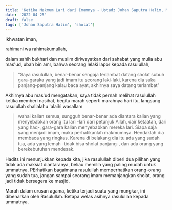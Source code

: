 ```yaml
---
title: 'Ketika Makmum Lari dari Imamnya - Ustadz Johan Saputra Halim, M.H.I. - Ceramah Singkat'
date: '2022-04-25'
draft: false
tags: ['Johan Saputra Halim', 'sholat']
---
```


Ikhwatan iman,

rahimani wa rahimakumullah,

dalam sahih bukhari dan muslim diriwayatkan dari sahabat yang mulia abu mas'ud, ubah bin amr, bahwa seorang lelaki lapor kepada rasulullah,

> "Saya rasulullah, benar-benar sengaja terlambat datang sholat subuh gara-garaka yang jadi imam itu seorang laki-laki, karena dia suka panjang-panjang kalau baca ayat, akhirnya saya datang terlambat"

Akhirnya abu mas'ud mengatakan, saya tidak pernah melihat rasulullah ketika memberi nasihat, begitu marah seperti marahnya hari itu, langsung rasulullah shallalahu 'alaihi wasallam

> wahai kalian semua, sungguh benar-benar ada diantara kalian yang menyebabkan orang itu lari -lari dari petunjuk Allah, dair ketaatan, dari yang haq-, gara-gara kalian menyebabkan mereka lari. Siapa saja yang menjadi imam, maka perhatikanlah makmumnya. Hendaklah dia membaca yang ringkas. Karena di belakang dia itu ada yang sudah tua, ada yang lemah -tidak bisa sholat panjang-, dan ada orang yang berekebutuhan mendesak.

Hadits ini menunjukkan kepada kita, jika rasulullah diberi dua pilihan yang tidak ada maksiat diantaranya, beliau memilih yang paling mudah untuk ummatnya. PErhatikan bagaimana rasulullah memperhatikan orang-orang yang sudah tua, jangan sampai seorang imam memanjangkan sholat, orang jadi tidak bersegera ke masjid.

Marah dalam urusan agama, ketika terjadi suatu yang mungkar, ini dibenarkan oleh Rasulullah. Betapa welas asihnya rasulullah kepada ummatnya.
